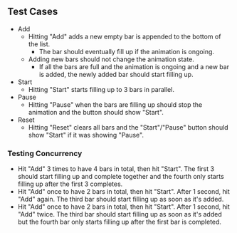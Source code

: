 ## Test Cases

- Add
  - Hitting "Add" adds a new empty bar is appended to the bottom of the list.
    - The bar should eventually fill up if the animation is ongoing.
  - Adding new bars should not change the animation state.
    - If all the bars are full and the animation is ongoing and a new bar is added, the newly added bar should start filling up.
- Start
  - Hitting "Start" starts filling up to 3 bars in parallel.
- Pause
  - Hitting "Pause" when the bars are filling up should stop the animation and the button should show "Start".
- Reset
  - Hitting "Reset" clears all bars and the "Start"/"Pause" button should show "Start" if it was showing "Pause".

### Testing Concurrency

- Hit "Add" 3 times to have 4 bars in total, then hit "Start". The first 3 should start filling up and complete together and the fourth only starts filling up after the first 3 completes.
- Hit "Add" once to have 2 bars in total, then hit "Start". After 1 second, hit "Add" again. The third bar should start filling up as soon as it's added.
- Hit "Add" once to have 2 bars in total, then hit "Start". After 1 second, hit "Add" twice. The third bar should start filling up as soon as it's added but the fourth bar only starts filling up after the first bar is completed.
